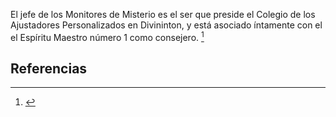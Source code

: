 El jefe de los Monitores de Misterio es el ser que preside el Colegio de los Ajustadores Personalizados en Divininton, y está asociado íntamente con el el Espíritu Maestro número 1 como consejero. <ref>{{lib|LU|16|3|2}}</ref> 

== Referencias ==
<references />
